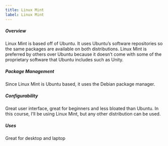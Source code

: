 ```yaml
---
title: Linux Mint
label: Linux Mint
---
```


##### Overview

Linux Mint is based off of Ubuntu. It uses Ubuntu’s software repositories so
the same packages are available on both distributions. Linux Mint is preferred
by others over Ubuntu because it doesn’t come with some of the proprietary
software that Ubuntu includes such as Unity.

##### Package Management

Since Linux Mint is Ubuntu based, it uses the Debian package manager.

##### Configurability

Great user interface, great for beginners and less bloated than Ubuntu. In
this course, I’ll be using Linux Mint, but any other distribution can be used.

##### Uses

Great for desktop and laptop
